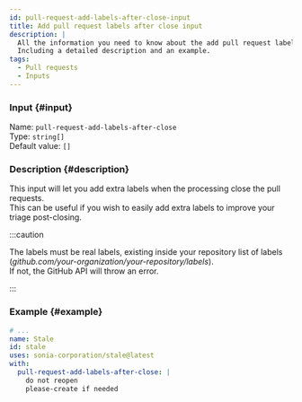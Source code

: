 ```yaml
---
id: pull-request-add-labels-after-close-input
title: Add pull request labels after close input
description: |
  All the information you need to know about the add pull request labels after close input.
  Including a detailed description and an example.
tags:
  - Pull requests
  - Inputs
---
```


### Input {#input}

Name: `pull-request-add-labels-after-close`  
Type: `string[]`  
Default value: `[]`

### Description {#description}

This input will let you add extra labels when the processing close the pull requests.  
This can be useful if you wish to easily add extra labels to improve your triage post-closing.

:::caution

The labels must be real labels, existing inside your repository list of labels (_github.com/your-organization/your-repository/labels_).  
If not, the GitHub API will throw an error.

:::

### Example {#example}

```yml {6-8}
# ...
name: Stale
id: stale
uses: sonia-corporation/stale@latest
with:
  pull-request-add-labels-after-close: |
    do not reopen
    please-create if needed
```
